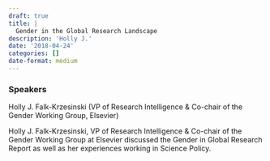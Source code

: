 ```yaml
---
draft: true 
title: |
  Gender in the Global Research Landscape
description: 'Holly J.'
date: '2018-04-24'
categories: []
date-format: medium 
---
```



### Speakers  
Holly J. Falk-Krzesinski (VP of Research Intelligence & Co-chair of the Gender Working Group, Elsevier)

Holly J. Falk-Krzesinski, VP of Research Intelligence & Co-chair of the Gender Working Group at Elsevier discussed the Gender in Global Research Report as well as her experiences working in Science Policy.


